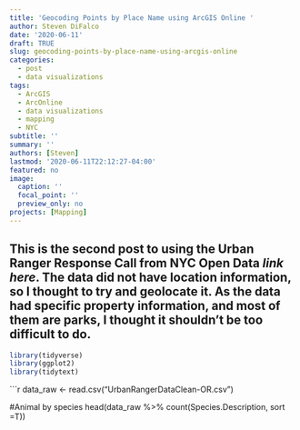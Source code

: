 ```yaml
---
title: 'Geocoding Points by Place Name using ArcGIS Online '
author: Steven DiFalco
date: '2020-06-11'
draft: TRUE 
slug: geocoding-points-by-place-name-using-arcgis-online
categories:
  - post
  - data visualizations
tags:
  - ArcGIS
  - ArcOnline
  - data visualizations
  - mapping
  - NYC
subtitle: ''
summary: ''
authors: [Steven]
lastmod: '2020-06-11T22:12:27-04:00'
featured: no
image:
  caption: ''
  focal_point: ''
  preview_only: no
projects: [Mapping]
---
```


## This is the second post to using the Urban Ranger Response Call from NYC Open Data *link here*. The data did not have location information, so I thought to try and geolocate it. As the data had specific property information, and most of them are parks, I thought it shouldn't be too difficult to do. 

```r
library(tidyverse)
library(ggplot2)
library(tidytext)
```

```r

data_raw <- read.csv("UrbanRangerDataClean-OR.csv")

#Animal by species
head(data_raw %>% count(Species.Description, sort =T))


